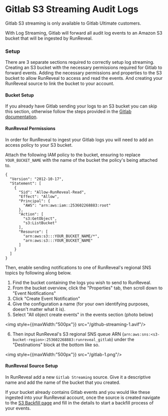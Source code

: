 
# Gitlab S3 Streaming Audit Logs
<Callout type="info">
 Gitlab S3 streaming is only available to Gitlab Ultimate customers.
</Callout>

With Log Streaming, Gitlab will forward all audit log events to an Amazon S3 bucket that will be ingested by RunReveal.

### Setup

There are 3 separate sections required to correctly setup log streaming. Creating an S3 bucket with the necessary permissions required for Gitlab to forward events. Adding the necessary permissions and properties to the S3 bucket to allow RunReveal to access and read the events. And creating your RunReveal source to link the bucket to your account.

#### Bucket Setup

If you already have Gitlab sending your logs to an S3 bucket you can skip this section, otherwise follow the steps provided in the [Gitlab documentation](https://docs.gitlab.com/ee/user/compliance/audit_event_streaming.html#aws-s3-destinations).

#### RunReveal Permissions

In order for RunReveal to ingest your Gitlab logs you will need to add an access policy to your S3 bucket.

Attach the following IAM policy to the bucket, ensuring to replace `YOUR_BUCKET_NAME` with the name of the bucket the policy's being attached to.

```
{
  "Version": "2012-10-17",
  "Statement": [
    {
      "Sid": "Allow-RunReveal-Read",
      "Effect": "Allow",
      "Principal": {
        "AWS": "arn:aws:iam::253602268883:root"
      },
      "Action": [
        "s3:GetObject",
        "s3:ListBucket"
      ],
      "Resource": [
        "arn:aws:s3:::YOUR_BUCKET_NAME/*",
        "arn:aws:s3:::YOUR_BUCKET_NAME"
      ]
    }
  ]
}
```

Then, enable sending notifications to one of RunReveal's regional SNS topics by following along below.

1. Find the bucket containing the logs you wish to send to RunReveal.
2. From the bucket overview, click the "Properties" tab, then scroll down to "Event Notifications"
3. Click "Create Event Notification"
4. Give the configuration a name (for your own identifying purposes, doesn't matter what it is).
5. Select "All object create events" in the events section (photo below)

<img style={{maxWidth:"500px"}} src="/github-streaming-1.avif"/>

6. Then input RunReveal's S3 regional SNS queue ARN (`arn:aws:sns:<s3-bucket-region>:253602268883:runreveal_gitlab`) under the "Destinations" block at the bottom like so.&#x20;


<img style={{maxWidth:"500px"}} src="/gitlab-1.png"/>
#### RunReveal Source Setup

In RunReveal add a new `Gitlab Streaming` source. Give it a descriptive name and add the name of the bucket that you created.

If your bucket already contains Gitlab events and you would like these ingested into your RunReveal account, once the source is created navigate to the 
[S3 Backfill page](https://runreveal.com/dash/sources/add/backfill) and fill in the details to start a backfill process of your events.

